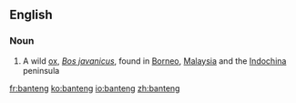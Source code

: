 ==English==

===Noun===
{{wikipedia}}
{{en-noun}}

#{{mammal}} A wild [[ox]], ''[[Bos javanicus]]'', found in [[Borneo]], [[Malaysia]] and the [[Indochina]] peninsula

[[fr:banteng]]
[[ko:banteng]]
[[io:banteng]]
[[zh:banteng]]